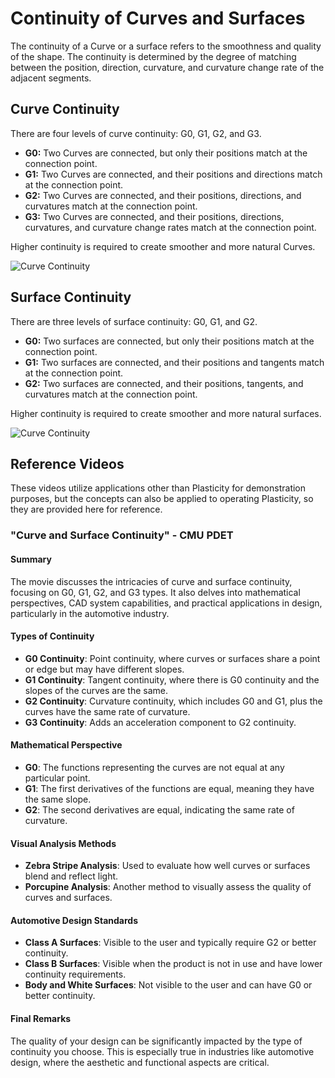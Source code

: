 # Continuity of Curves and Surfaces


The continuity of a  Curve or a surface refers to the smoothness and quality of the shape. The continuity is determined by the degree of matching between the position, direction, curvature, and curvature change rate of the adjacent segments.

## Curve Continuity
There are four levels of curve continuity: G0, G1, G2, and G3.
- **G0:** Two Curves are connected, but only their positions match at the connection point.
- **G1:** Two Curves are connected, and their positions and directions match at the connection point.
- **G2:** Two Curves are connected, and their positions, directions, and curvatures match at the connection point.
- **G3:** Two Curves are connected, and their positions, directions, curvatures, and curvature change rates match at the connection point.

Higher continuity is required to create smoother and more natural Curves.

![Curve Continuity](/img/curve-continuity.png)

## Surface Continuity
There are three levels of surface continuity: G0, G1, and G2.
- **G0:** Two surfaces are connected, but only their positions match at the connection point. 
- **G1:** Two surfaces are connected, and their positions and tangents match at the connection point. 
- **G2:** Two surfaces are connected, and their positions, tangents, and curvatures match at the connection point. 

Higher continuity is required to create smoother and more natural surfaces.

![Curve Continuity](/img/surface-continuity.png)


## Reference Videos

These videos utilize applications other than Plasticity for demonstration purposes, but the concepts can also be applied to operating Plasticity, so they are provided here for reference.

### "Curve and Surface Continuity" - CMU PDET

<YouTube videoId="Cks7nA296v8" />

#### Summary
The movie discusses the intricacies of curve and surface continuity, focusing on G0, G1, G2, and G3 types. It also delves into mathematical perspectives, CAD system capabilities, and practical applications in design, particularly in the automotive industry.

#### Types of Continuity
- **G0 Continuity**: Point continuity, where curves or surfaces share a point or edge but may have different slopes.
- **G1 Continuity**: Tangent continuity, where there is G0 continuity and the slopes of the curves are the same.
- **G2 Continuity**: Curvature continuity, which includes G0 and G1, plus the curves have the same rate of curvature.
- **G3 Continuity**: Adds an acceleration component to G2 continuity.

#### Mathematical Perspective
- **G0**: The functions representing the curves are not equal at any particular point.
- **G1**: The first derivatives of the functions are equal, meaning they have the same slope.
- **G2**: The second derivatives are equal, indicating the same rate of curvature.

#### Visual Analysis Methods
- **Zebra Stripe Analysis**: Used to evaluate how well curves or surfaces blend and reflect light.
- **Porcupine Analysis**: Another method to visually assess the quality of curves and surfaces.

#### Automotive Design Standards
- **Class A Surfaces**: Visible to the user and typically require G2 or better continuity.
- **Class B Surfaces**: Visible when the product is not in use and have lower continuity requirements.
- **Body and White Surfaces**: Not visible to the user and can have G0 or better continuity.

#### Final Remarks
The quality of your design can be significantly impacted by the type of continuity you choose. This is especially true in industries like automotive design, where the aesthetic and functional aspects are critical.


